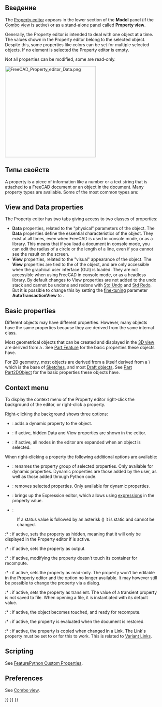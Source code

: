 <languages/>

{{Docnav/ru
|[[Document_structure/ru|Структура документа]]
|[[Workbenches/ru|Верстаки]]
}}

{{TOCright}}

<span id="Introduction"></span>
== Введение ==

The [[Property_editor|Property editor]] appears in the lower section of the '''Model''' panel (if the [[Combo_view|Combo view]] is active) or as a stand-alone panel called '''Property view'''.

Generally, the Property editor is intended to deal with one object at a time. The values shown in the Property editor belong to the selected object. Despite this, some properties like colors can be set for multiple selected objects. If no element is selected the Property editor is empty.

Not all properties can be modified, some are read-only.

[[File:FreeCAD_Property_editor_Data.png|300px]]
{{Caption|The Data properties of a [[Part_Box|Part Box]]}}

<span id="Property_types"></span>
==Типы свойств==

A property is a piece of information like a number or a text string that is attached to a FreeCAD document or an object in the document. Many  property types are available. Some of the most common types are:

{{Code|lang=text|code=
App::PropertyAngle
App::PropertyBool
App::PropertyDistance
App::PropertyFloat
App::PropertyInteger
App::PropertyLength
App::PropertyPlacement
App::PropertyString
App::PropertyVector
}}

== View and Data properties ==

The Property editor has two tabs giving access to two classes of properties:
* '''Data''' properties, related to the "physical" parameters of the object. The '''Data''' properties define the essential characteristics of the object. They exist at all times, even when FreeCAD is used in console mode, or as a library. This means that if you load a document in console mode, you can edit the radius of a circle or the length of a line, even if you cannot see the result on the screen.
* '''View''' properties, related to the "visual" appearance of the object. The '''View''' properties are tied to the {{incode|ViewObject}} of the object, and are only accessible when the graphical user interface (GUI) is loaded. They are not accessible when using FreeCAD in console mode, or as a headless library. By default changes to View properties are not added to the undo stack and cannot be undone and redone with [[Std_Undo|Std Undo]] and [[Std_Redo|Std Redo]]. But it is possible to change this by setting the [[Fine-tuning|fine-tuning]] parameter '''AutoTransactionView''' to {{TRUE}}.

== Basic properties ==

Different objects may have different properties. However, many objects have the same properties because they are derived from the same internal class.

Most geometrical objects that can be created and displayed in the [[3D_view|3D view]] are derived from a {{incode|Part::Feature}}. See [[Part_Feature|Part Feature]] for the basic properties these objects have.

For 2D geometry, most objects are derived from a {{incode|Part::Part2DObject}} (itself derived from a {{incode|Part::Feature}}) which is the base of [[Sketch|Sketches]], and most [[Draft_Workbench|Draft objects]]. See [[Part_Part2DObject|Part Part2DObject]] for the basic properties these objects have.

== Context menu ==

To display the context menu of the Property editor right-click the background of the editor, or right-click a property.

Right-clicking the background shows three options:

* {{MenuCommand|Add property}}: adds a dynamic property to the object.

* {{MenuCommand|Show hidden}}: if active, hidden Data and View properties are shown in the editor.

* {{MenuCommand|Auto expand}}: if active, all nodes in the editor are expanded when an object is selected.

When right-clicking a property the following additional options are available:

* {{MenuCommand|Rename property group}}: renames the property group of selected properties. Only available for dynamic properties. Dynamic properties are those added by the user, as well as those added through Python code.

* {{MenuCommand|Remove property}}: removes selected properties. Only available for dynamic properties.

* {{MenuCommand|Expression...}}: brings up the Expression editor, which allows using [[Expressions|expressions]] in the property value.

* {{MenuCommand|Status}}:

: If a status value is followed by an asterisk ({{MenuCommand|*}}) it is static and cannot be changed.

:* {{MenuCommand|Hidden}}: if active, sets the property as hidden, meaning that it will only be displayed in the Property editor if {{MenuCommand|Show hidden}} is active.

:* {{MenuCommand|Output}}: if active, sets the property as output.

:* {{MenuCommand|NoRecompute}}: if active, modifying the property doesn't touch its container for recompute.

:* {{MenuCommand|ReadOnly}}: if active, sets the property as read-only. The property won't be editable in the Property editor and the {{MenuCommand|Expression...}} option no longer available. It may however still be possible to change the property via a dialog.

:* {{MenuCommand|Transient}}: if active, sets the property as transient. The value of a transient property is not saved to file. When opening a file, it is instantiated with its default value.

:* {{MenuCommand|Touched}}: if active, the object becomes touched, and ready for recompute.

:* {{MenuCommand|EvalOnRestore}}: if active, the property is evaluated when the document is restored.

:* {{MenuCommand|CopyOnChange}}: if active, the property is copied when changed in a Link. The Link's {{PropertyData|Link Copy on Change}} property must be set to {{Value|Tracking}} or {{Value|Enabled}} for this to work. This is related to [https://forum.freecad.org/viewtopic.php?p=738833#p738833 Variant Links].

== Scripting ==

See [[FeaturePython_Custom_Properties|FeaturePython Custom Properties]].

== Preferences ==

See [[Combo_view#Preferences|Combo view]].


{{Docnav/ru
|[[Document_structure/ru|Структура документа]]
|[[Workbenches/ru|Верстаки]]
}}

{{Interface_navi{{#translation:}}}}
{{Std_Base_navi{{#translation:}}}}
{{Userdocnavi{{#translation:}}}}